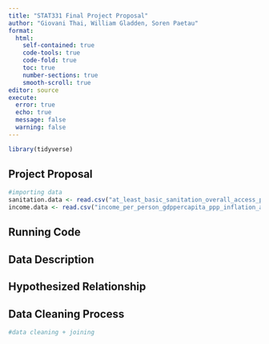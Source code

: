 ```yaml
---
title: "STAT331 Final Project Proposal"
author: "Giovani Thai, William Gladden, Soren Paetau"
format: 
  html:
    self-contained: true
    code-tools: true
    code-fold: true
    toc: true
    number-sections: true
    smooth-scroll: true
editor: source
execute: 
  error: true
  echo: true
  message: false
  warning: false
---
```


```r
library(tidyverse)

```

## Project Proposal

```r
#importing data
sanitation.data <- read.csv("at_least_basic_sanitation_overall_access_percent.csv")
income.data <- read.csv("income_per_person_gdppercapita_ppp_inflation_adjusted.csv")
```

## Running Code

## Data Description

## Hypothesized Relationship

## Data Cleaning Process

```r
#data cleaning + joining
```

